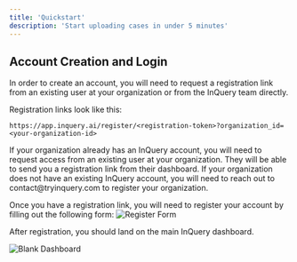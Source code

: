 ```yaml
---
title: 'Quickstart'
description: 'Start uploading cases in under 5 minutes'
---
```


## Account Creation and Login

In order to create an account, you will need to request a registration link from an existing user at your organization or from the InQuery team directly.

Registration links look like this:
```
https://app.inquery.ai/register/<registration-token>?organization_id=<your-organization-id>
```

<AccordionGroup>
  <Accordion title="Existing Organization">
    If your organization already has an InQuery account, you will need to request access from an existing user at your organization.
    They will be able to send you a registration link from their dashboard.
  </Accordion>
  <Accordion title="New Organization">
    If your organization does not have an existing InQuery account, you will need to reach out to contact@tryinquery.com to register your organization. 
  </Accordion>
</AccordionGroup>

Once you have a registration link, you will need to register your account by filling out the following form:
![Register Form](/images/register.png)

After registration, you should land on the main InQuery dashboard.

![Blank Dashboard](/images/blank-dashboard.png)